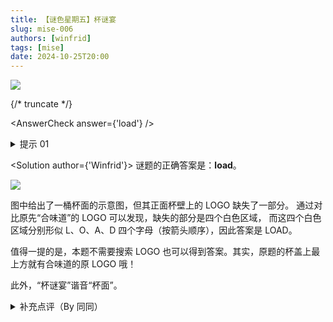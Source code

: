 ```yaml
---
title: 【谜色星期五】杯谜宴
slug: mise-006
authors: [winfrid]
tags: [mise]
date: 2024-10-25T20:00
---
```


![](./mise-006.assets/mise-006.webp)

{/* truncate */}

<AnswerCheck answer={'load'} />

<details>
    <summary>提示 01</summary>

    补全图片里缺失的 logo，你会发现箭头该穿过的每一部分都像是一个大写的英文字母。

</details>

<Solution author={'Winfrid'}>
谜题的正确答案是：**load**。

![](./mise-006.assets/mise-006-sol.webp)

图中给出了一桶杯面的示意图，但其正面杯壁上的 LOGO 缺失了一部分。
通过对比原先“合味道”的 LOGO 可以发现，缺失的部分是四个白色区域，
而这四个白色区域分别形似 L、O、A、D 四个字母（按箭头顺序），因此答案是 LOAD。

值得一提的是，本题不需要搜索 LOGO 也可以得到答案。其实，原题的杯盖上最上方就有合味道的原 LOGO 哦！

此外，“杯谜宴”谐音“杯面”。

</Solution>

<details>
    <summary>补充点评（By 同同）</summary>

    在通过汉字提取字母时，最好要找到原始的商标图片才行。这是因为商标的字体本身会对提取形状的判断有很大影响。
    比如说，从商标图形中可以看出“合味道”的“合”字下面的“口”，相比于 O 更像是 D。
    在后台私信中我们收到了大量错误尝试，例如把 L 认成 r，A 认成 V，D 认成 O 等等。
    如果直接从商标图片中观察，得到 LOAD 要更容易一些。

    <center>
        ![](./mise-006.assets/mise-006-sol-1.webp)
        <ImgCaption>大概抠了一下图。（好丑）</ImgCaption>
    </center>

    最后附上某位同学的高度评价：

    <center>
        ![](./mise-006.assets/mise-006-meme-1.webp)
        <ImgCaption>好吃，爱吃</ImgCaption>
    </center>

</details>

